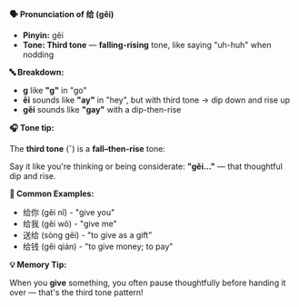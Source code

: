 **🗣️ Pronunciation of 给 (gěi)**

- **Pinyin:** gěi
- **Tone: Third tone** — **falling-rising** tone, like saying "uh-huh" when nodding

**🔤 Breakdown:**

- **g** like **"g"** in "go"
- **ěi** sounds like **"ay"** in "hey", but with third tone → dip down and rise up
- **gěi** sounds like **"gay"** with a dip-then-rise

**🎧 Tone tip:**

The **third tone** (ˇ) is a **fall–then-rise** tone:

Say it like you're thinking or being considerate: **"gěi..."** — that thoughtful dip and rise.

**📝 Common Examples:**

- 给你 (gěi nǐ) - "give you"
- 给我 (gěi wǒ) - "give me"
- 送给 (sòng gěi) - "to give as a gift"
- 给钱 (gěi qián) - "to give money; to pay"

**💡 Memory Tip:**

When you **give** something, you often pause thoughtfully before handing it over — that's the third
tone pattern!
